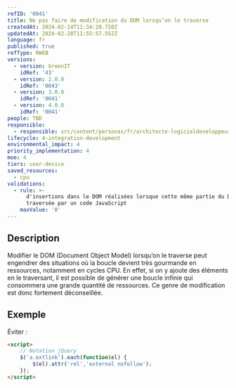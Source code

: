 ```yaml
---
refID: '0041'
title: Ne pas faire de modification du DOM lorsqu’on le traverse
createdAt: 2024-02-14T11:34:20.720Z
updatedAt: 2024-02-28T11:55:57.552Z
language: fr
published: true
refType: RWEB
versions:
  - version: GreenIT
    idRef: '43'
  - version: 2.0.0
    idRef: '0043'
  - version: 3.0.0
    idRef: '0041'
  - version: 4.0.0
    idRef: '0041'
people: TBD
responsible:
  - responsible: src/content/personas/fr/architecte-logicieldeveloppeur.mdx
lifecycle: 4-integration-development
environmental_impact: 4
priority_implementation: 4
moe: 4
tiers: user-device
saved_resources:
  - cpu
validations:
  - rule: >-
      d'insertions dans le DOM réalisées lorsque cette même partie du DOM est
      traversée par un code JavaScript
    maxValue: '0'
---
```


## Description

Modifier le DOM (Document Object Model) lorsqu’on le traverse peut engendrer des situations où la boucle devient très gourmande
en ressources, notamment en cycles CPU. En effet, si on y ajoute des éléments en le traversant, il est possible de générer une boucle infinie qui consommera une grande quantité de ressources. Ce genre de modification est donc fortement déconseillée.

## Exemple

Éviter :

```html
<script>
    // Notation jQuery
    $('a.extlink').each(function(el) {
        $(el).attr('rel','external nofollow');
    });
</script>
```
